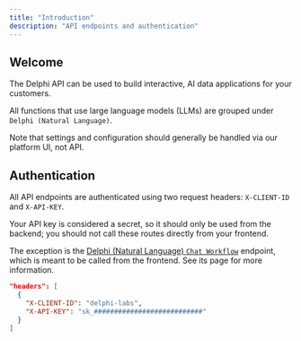 ```yaml
---
title: "Introduction"
description: "API endpoints and authentication"
---
```


## Welcome

The Delphi API can be used to build interactive, AI data applications for your customers.

All functions that use large language models (LLMs) are grouped under `Delphi (Natural Language)`.

Note that settings and configuration should generally be handled via our platform UI, not API.

## Authentication

All API endpoints are authenticated using two request headers: `X-CLIENT-ID` and `X-API-KEY`.

Your API key is considered a secret, so it should only be used from the backend; you should not call these routes directly from your frontend.

The exception is the [Delphi (Natural Language) `Chat Workflow`](/api-reference/delphi/workflow/post) endpoint, which is meant to be called from the frontend. See its page for more information.

```json
"headers": [
  {
    "X-CLIENT-ID": "delphi-labs",
    "X-API-KEY": "sk_###########################"
  }
]
```
